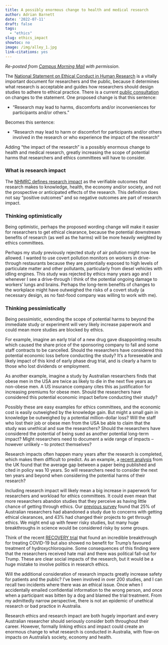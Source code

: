 ```yaml
---
title: A possibly enormous change to health and medical research
author: Adrian Barnett
date: '2022-07-11'
draft: false
tags:
  - "ethics"
slug: ethics_impact
showtoc: no
image: /img/alley_1.jpg
link-citations: yes
---
```


_Re-posted from [Campus Morning Mail](https://campusmorningmail.com.au/news/who-should-brace-for-how-much-research-impact/) with permission._

The [National Statement on Ethical Conduct in Human Research](https://www.nhmrc.gov.au/about-us/publications/national-statement-ethical-conduct-human-research-2007-updated-2018) is a vitally important document for researchers and the public, because it determines what research is acceptable and guides how researchers should design studies to adhere to ethical practice. There is a current [public consultation](https://www.nhmrc.gov.au/public-consultation-national-statement-chapter-21) on changes to the statement. One proposed change is that this sentence:

* “Research may lead to harms, discomforts and/or inconveniences for participants and/or others.”

Becomes this sentence:

* “Research may lead to harm or discomfort for participants and/or others involved in the research or who experience the impact of the research”

Adding “the impact of the research” is a possibly enormous change to health and medical research, greatly increasing the scope of potential harms that researchers and ethics committees will have to consider. 

### What is research impact

The [NHMRC defines research impact](https://www.nhmrc.gov.au/research-policy/research-translation-and-impact/research-impact) as the verifiable outcomes that research makes to knowledge, health, the economy and/or society, and not the prospective or anticipated effects of the research. This definition does not say “positive outcomes” and so negative outcomes are part of research impact.

### Thinking optimistically

Being optimistic, perhaps the proposed wording change will make it easier for researchers to get ethical clearance, because the potential downstream benefits of research (as well as the harms) will be more heavily weighted by ethics committees. 

Perhaps my study previously rejected study of air pollution might now be allowed. I wanted to use covert pollution monitors on workers in drive-through restaurants because they are potentially exposed to high levels of particulate matter and other pollutants, particularly from diesel vehicles with idling engines. This study was rejected by ethics many years ago and I whenever I see a drive-through I think of the potential ongoing damage to workers’ lungs and brains. Perhaps the long-term benefits of changes to the workplace might have outweighed the risks of a covert study (a necessary design, as no fast-food company was willing to work with me).

### Thinking pessimistically

Being pessimistic, extending the scope of potential harms to beyond the immediate study or experiment will very likely increase paperwork and could mean more studies are blocked by ethics. 

For example, imagine an early trial of a new drug gave disappointing results which caused the share price of the sponsoring company to fall and some staff contracts to be cancelled. Should the researchers have considered this potential economic loss before conducting the study? It’s a foreseeable and likely impact of this kind of early phase drug trial, and is clearly a harm to those who lost dividends or employment. 

As another example, imagine a study by Australian researchers finds that obese men in the USA are twice as likely to die in the next five years as non-obese men. A US insurance company cites this as justification for increasing premiums for obese men. Should the researchers have considered this potential economic impact before conducting their study? 

Possibly these are easy examples for ethics committees, and the economic cost is easily outweighed by the knowledge gain. But might a small gain in knowledge be outweighed by a potential million-dollar loss? Will the staff who lost their job or obese men from the USA be able to claim that the study was unethical and sue the researchers? Should the researchers have considered the potential of being sued as another potential long-term impact? Might researchers need to document a wide range of impacts – however unlikely – to protect themselves?

Research impacts often happen many years after the research is completed, which makes them difficult to predict. As an example, a [recent analysis](https://arxiv.org/pdf/2201.07643.pdf) from the UK found that the average gap between a paper being published and cited in policy was 10 years. So will researchers need to consider the next ten years and beyond when considering the potential harms of their research?

Including research impact will likely mean a big increase in paperwork for researchers and workload for ethics committees. It could even mean that more researchers abandon studies that they perceive as having little chance of getting through ethics. Our [previous survey](https://jme.bmj.com/content/47/12/e90) found that 25% of Australian researchers had abandoned a study due to concerns with getting ethical clearances, and 43% had changed their projects to get through ethics. We might end up with fewer risky studies, but many huge breakthroughs in science would be considered risky by some groups. 

Think of the recent [RECOVERY trial](https://www.recoverytrial.net/) that found an incredible breakthrough for treating COVID-19 but also showed no benefit for Trump’s favoured treatment of hydroxychloroquine. Some consequences of this finding were that the researchers received hate mail and there was political fall-out for Trump. These are clear social impacts of the research, but it would be a huge mistake to involve politics in research ethics.

Will the additional consideration of research impacts greatly increase safety for patients and the public? I’ve been involved in over 200 studies, and I can recall two incidents where there was an ethical issue. Once when I accidentally emailed confidential information to the wrong person, and once when a participant was bitten by a dog and blamed the trial treatment. From my admittedly narrow perspective, there is not an epidemic of unethical research or bad practice in Australia. 

Research ethics and research impact are both hugely important and every Australian researcher should seriously consider both throughout their career. However, formally linking ethics and impact could create an enormous change to what research is conducted in Australia, with flow-on impacts on Australia’s society, economy and health.

